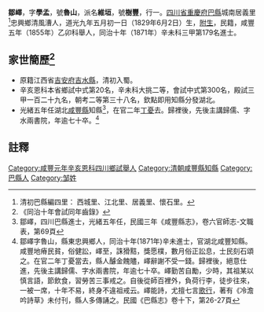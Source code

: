 {{明清人物信息框
| 姓名 = 鄒嶧
| 原名 =
| 圖片名稱=  
| 圖片大小 = 220px
| 圖片說明 =  
| 最高職務 = [[咸豐縣|咸豐縣]]知縣
| 國家 = 大清
| 爵位 =
| 籍貫 = [[四川省|四川省]][[重慶府|重慶府]][[巴縣|巴縣]]
| 族裔 =  
| 旗籍 =  
| 字號 = 字學孟，號魯山，派名維垣，號樹豐
| 諡號 = 
| 出生日期 = 道光九年五月初一日（1829年6月2日）
| 出生地點 = 
| 逝世日期 =  
| 逝世地點 = 
| 墓葬 = 
| 配偶 =  陳氏，側室張氏
| 親屬 =  父世欽，母陳氏。子月澄、月深。
| 出身 = 
* 同治十年辛未科進士出身
| 經歷 = 
| 著作 = 
*《冷澹吟詩草》
*
*
}}

'''鄒嶧'''{{BD|1829年|6月2日|？年||catIdx=Z鄒}}，字'''學孟'''，號'''魯山'''，派名'''維垣'''，號'''樹豐'''，行一。[[四川省|四川省]][[重慶府|重慶府]][[巴縣|巴縣]]城南居義里<ref>清初巴縣編四里： 西城里、江北里、居義里、懷石里。</ref>忠興鄉清風漕人，道光九年五月初一日（1829年6月2日）生，[[附生|附生]]，民籍，咸豐五年（1855年）乙卯科舉人，同治十年（1871年）辛未科三甲第179名進士。

== 家世簡歷<ref>《同治十年會試同年齒錄》</ref> ==
* 原籍江西省[[吉安府|吉安府]][[吉水縣|吉水縣]]，清初入蜀。
* 辛亥恩科本省鄉試中式第20名，辛未科大挑二等，會試中式第300名，殿試三甲一百二十九名，朝考二等第三十八名，欽點即用知縣分發湖北。
* 光緒五年任湖北[[咸豐縣|咸豐縣]]知縣<ref>鄒嶧，四川巴縣進士，光緒五年任，民國三年《咸豐縣志》，卷六官師志-文職表，第69頁</ref>，在官二年[[丁憂|丁憂]]去。歸裡後，先後主講歸儒、字水兩書院，年逾七十卒。<ref>鄒嶧字魯山，縣東忠興鄉人，同治十年(1871年)辛未進士，官湖北咸豐知縣。咸豐地瘠民貧，俗健訟，嶧至，誅猾黠，獎愿樸，數月俗正訟息，士民刻石頌之。在官二年丁憂當去，縣人醵金餽贐，嶧辭謝不受一錢。歸裡後，絕意仕進，先後主講歸儒、字水兩書院，年逾七十卒。嶧勤苦自勵，少時，其祖某以慎言語，節飲食，習勞苦三事戒之。自後從師百裡外，負荷行李，徒步往來，一被一席，十年不易，終身不違祖戒云。嶧能詩，尤擅七言[[歌行|歌行]]，著有《冷澹吟詩草》未付刊，縣人多傳誦之。民國《巴縣志》卷十下，第26-27頁</ref>

==註釋==
{{reflist}}

{{同治十年辛未科殿試金榜}}
{{Authority control}}
{{DEFAULTSORT:Z}}
[[Category:咸豐元年辛亥恩科四川鄉試舉人|Category:咸豐元年辛亥恩科四川鄉試舉人]]
[[Category:清朝咸豐縣知縣|Category:清朝咸豐縣知縣]]
[[Category:巴縣人|Category:巴縣人]]
[[Category:邹姓|Category:邹姓]]